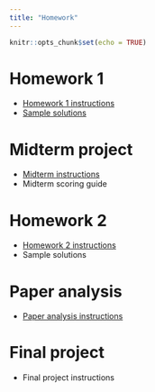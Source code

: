 ```yaml
---
title: "Homework"
---
```


```r
knitr::opts_chunk$set(echo = TRUE)
```

# Homework 1

* [Homework 1 instructions](homeworks/hw1/hw1.zip)
* [Sample solutions](homeworks/hw1/hw1samplesolutions.zip)

# Midterm project

* [Midterm instructions](homeworks/midterm/midterm.zip)
* Midterm scoring guide

# Homework 2

* [Homework 2 instructions](homeworks/hw2/hw2.zip)
* Sample solutions

# Paper analysis

* [Paper analysis instructions](homeworks/paperanalysis/paperanalysis.zip)

# Final project

* Final project instructions
